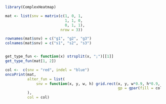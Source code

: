 ```r
library(ComplexHeatmap)

mat <- list(snv = matrix(c(1, 0, 1,
                           1, 1, 0, 
                           0, 1, 1),
                         nrow = 3))

rownames(mat$snv) = c("g1", "g2", "g3")
colnames(mat$snv) = c("s1", "s2", "s3")


get_type_fun <- function(x) strsplit(x, ";")[[1]]
get_type_fun(mat[1, 2])

col <-  c(snv = "red", indel = "blue")
oncoPrint(mat,
          alter_fun = list(
              snv = function(x, y, w, h) grid.rect(x, y, w*0.9, h*0.9,
                                                   gp = gpar(fill = col["snv"], col = NA))
          ), 
          col = col)



```
